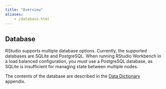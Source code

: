 ```yaml
---
title: "Overview"
aliases:
	- /database.html
---
```


## Database

RStudio supports multiple database options. Currently, the supported databases are SQLite and PostgreSQL. When running RStudio Workbench in a load balanced configuration, you *must* use a PostgreSQL database, as SQLite is insufficient for managing state between multiple nodes.

The contents of the database are described in the [Data Dictionary](../data_dictionary/data_dictionary.qmd) appendix.

